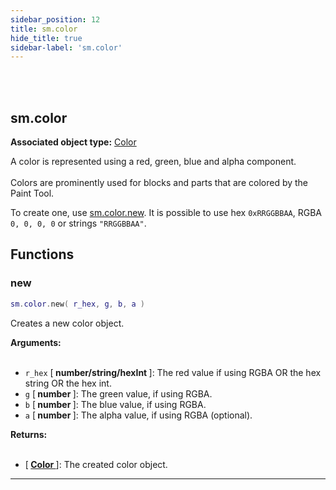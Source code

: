 ```yaml
---
sidebar_position: 12
title: sm.color
hide_title: true
sidebar-label: 'sm.color'
---
```


<br></br>

## sm.color

**Associated object type:** [Color](/docs/game_script_env/userdata/Color)

A color is represented using a red, green, blue and alpha component. <br></br>
Colors are prominently used for blocks and parts that are colored by the Paint Tool.

To create one, use [sm.color.new](#new). It is possible to use hex <code>0xRRGGBBAA</code>, RGBA <code>0, 0, 0, 0</code> or strings <code>"RRGGBBAA"</code>.

## Functions

### new

```lua
sm.color.new( r_hex, g, b, a )
```

Creates a new color object.

<strong>Arguments:</strong> <br></br>

- <code>r_hex</code> [<strong> number/string/hexInt </strong>]: The red value if using RGBA OR the hex string OR the hex int.
- <code>g</code> [<strong> number </strong>]: The green value, if using RGBA.
- <code>b</code> [<strong> number </strong>]: The blue value, if using RGBA.
- <code>a</code> [<strong> number </strong>]: The alpha value, if using RGBA (optional).

<strong>Returns:</strong> <br></br>

- [<strong> <a href="/docs/game_script_env/userdata/Color"> Color </a> </strong>]: The created color object.

---
















